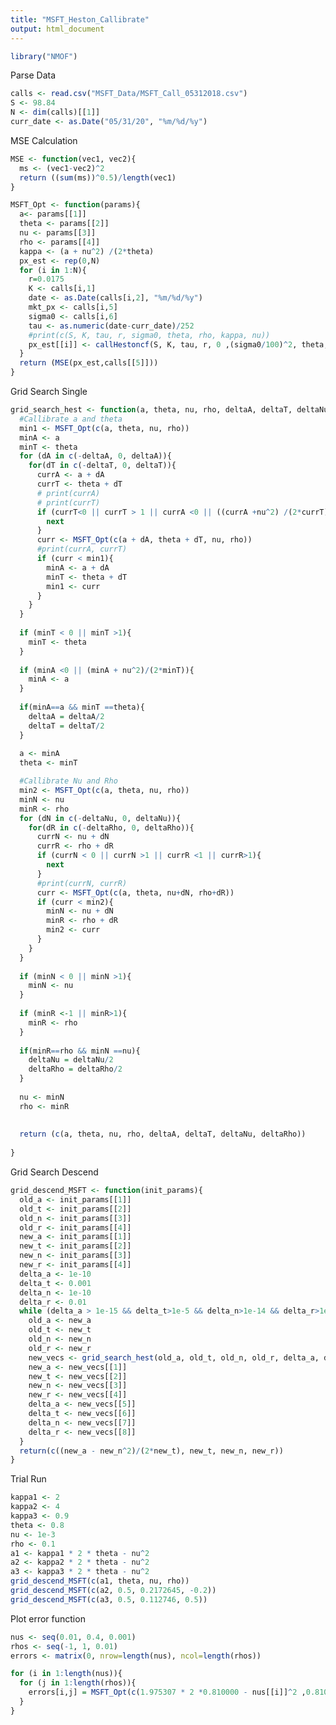 ```yaml
---
title: "MSFT_Heston_Callibrate"
output: html_document
---
```


```r
library("NMOF")
```

Parse Data
```r
calls <- read.csv("MSFT_Data/MSFT_Call_05312018.csv")
S <- 98.84
N <- dim(calls)[[1]]
curr_date <- as.Date("05/31/20", "%m/%d/%y")
```
MSE Calculation
```r
MSE <- function(vec1, vec2){
  ms <- (vec1-vec2)^2
  return ((sum(ms))^0.5)/length(vec1)
}

MSFT_Opt <- function(params){
  a<- params[[1]]
  theta <- params[[2]]
  nu <- params[[3]]
  rho <- params[[4]]
  kappa <- (a + nu^2) /(2*theta)
  px_est <- rep(0,N)
  for (i in 1:N){
    r=0.0175
    K <- calls[i,1]
    date <- as.Date(calls[i,2], "%m/%d/%y")
    mkt_px <- calls[i,5]
    sigma0 <- calls[i,6]
    tau <- as.numeric(date-curr_date)/252
    #print(c(S, K, tau, r, sigma0, theta, rho, kappa, nu))
    px_est[[i]] <- callHestoncf(S, K, tau, r, 0 ,(sigma0/100)^2, theta, rho, kappa, nu)
  }
  return (MSE(px_est,calls[[5]]))
}
```

Grid Search Single
```r
grid_search_hest <- function(a, theta, nu, rho, deltaA, deltaT, deltaNu, deltaRho){
  #Callibrate a and theta
  min1 <- MSFT_Opt(c(a, theta, nu, rho))
  minA <- a
  minT <- theta
  for (dA in c(-deltaA, 0, deltaA)){
    for(dT in c(-deltaT, 0, deltaT)){
      currA <- a + dA
      currT <- theta + dT
      # print(currA)
      # print(currT)
      if (currT<0 || currT > 1 || currA <0 || ((currA +nu^2) /(2*currT))<0){
        next
      }
      curr <- MSFT_Opt(c(a + dA, theta + dT, nu, rho))
      #print(currA, currT)
      if (curr < min1){
        minA <- a + dA
        minT <- theta + dT
        min1 <- curr
      }
    }
  }
  
  if (minT < 0 || minT >1){
    minT <- theta
  }
  
  if (minA <0 || (minA + nu^2)/(2*minT)){
    minA <- a
  }
  
  if(minA==a && minT ==theta){
    deltaA = deltaA/2
    deltaT = deltaT/2
  }
  
  a <- minA
  theta <- minT

  #Callibrate Nu and Rho
  min2 <- MSFT_Opt(c(a, theta, nu, rho))
  minN <- nu
  minR <- rho
  for (dN in c(-deltaNu, 0, deltaNu)){
    for(dR in c(-deltaRho, 0, deltaRho)){
      currN <- nu + dN
      currR <- rho + dR
      if (currN < 0 || currN >1 || currR <1 || currR>1){
        next
      }
      #print(currN, currR)
      curr <- MSFT_Opt(c(a, theta, nu+dN, rho+dR))
      if (curr < min2){
        minN <- nu + dN
        minR <- rho + dR
        min2 <- curr
      }
    }
  }
  
  if (minN < 0 || minN >1){
    minN <- nu
  }
  
  if (minR <-1 || minR>1){
    minR <- rho
  }
  
  if(minR==rho && minN ==nu){
    deltaNu = deltaNu/2
    deltaRho = deltaRho/2
  }
  
  nu <- minN
  rho <- minR
  
  
  return (c(a, theta, nu, rho, deltaA, deltaT, deltaNu, deltaRho))
  
}

```

Grid Search Descend
```r
grid_descend_MSFT <- function(init_params){
  old_a <- init_params[[1]]
  old_t <- init_params[[2]]
  old_n <- init_params[[3]]
  old_r <- init_params[[4]]
  new_a <- init_params[[1]]
  new_t <- init_params[[2]]
  new_n <- init_params[[3]]
  new_r <- init_params[[4]]
  delta_a <- 1e-10
  delta_t <- 0.001
  delta_n <- 1e-10
  delta_r <- 0.01
  while (delta_a > 1e-15 && delta_t>1e-5 && delta_n>1e-14 && delta_r>1e-5){
    old_a <- new_a
    old_t <- new_t
    old_n <- new_n
    old_r <- new_r
    new_vecs <- grid_search_hest(old_a, old_t, old_n, old_r, delta_a, delta_t, delta_n, delta_r)
    new_a <- new_vecs[[1]]
    new_t <- new_vecs[[2]]
    new_n <- new_vecs[[3]]
    new_r <- new_vecs[[4]]
    delta_a <- new_vecs[[5]]
    delta_t <- new_vecs[[6]]
    delta_n <- new_vecs[[7]]
    delta_r <- new_vecs[[8]]
  }
  return(c((new_a - new_n^2)/(2*new_t), new_t, new_n, new_r))
}

```

Trial Run
```r
kappa1 <- 2
kappa2 <- 4
kappa3 <- 0.9
theta <- 0.8
nu <- 1e-3
rho <- 0.1
a1 <- kappa1 * 2 * theta - nu^2
a2 <- kappa2 * 2 * theta - nu^2
a3 <- kappa3 * 2 * theta - nu^2
grid_descend_MSFT(c(a1, theta, nu, rho))
grid_descend_MSFT(c(a2, 0.5, 0.2172645, -0.2))
grid_descend_MSFT(c(a3, 0.5, 0.112746, 0.5))
```

Plot error function
```r
nus <- seq(0.01, 0.4, 0.001)
rhos <- seq(-1, 1, 0.01)
errors <- matrix(0, nrow=length(nus), ncol=length(rhos))

for (i in 1:length(nus)){
  for (j in 1:length(rhos)){
    errors[i,j] = MSFT_Opt(c(1.975307 * 2 *0.810000 - nus[[i]]^2 ,0.810000,nus[[i]],rhos[[i]]))
  }
}




```

